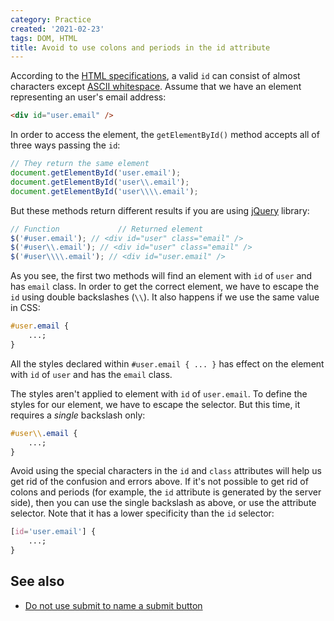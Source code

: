```yaml
---
category: Practice
created: '2021-02-23'
tags: DOM, HTML
title: Avoid to use colons and periods in the id attribute
---
```


According to the [HTML specifications](https://html.spec.whatwg.org/multipage/dom.html#the-id-attribute), a valid `id` can consist of almost characters except [ASCII whitespace](https://infra.spec.whatwg.org/#ascii-whitespace).
Assume that we have an element representing an user's email address:

```html
<div id="user.email" />
```

In order to access the element, the `getElementById()` method accepts all of three ways passing the `id`:

```js
// They return the same element
document.getElementById('user.email');
document.getElementById('user\\.email');
document.getElementById('user\\\\.email');
```

But these methods return different results if you are using [jQuery](https://jquery.com) library:

```js
// Function				// Returned element
$('#user.email'); // <div id="user" class="email" />
$('#user\\.email'); // <div id="user" class="email" />
$('#user\\\\.email'); // <div id="user.email" />
```

As you see, the first two methods will find an element with `id` of `user` and has `email` class.
In order to get the correct element, we have to escape the `id` using double backslashes (`\\`). It also happens if we use the same value in CSS:

```css
#user.email {
    ...;
}
```

All the styles declared within `#user.email { ... }` has effect on the element with `id` of `user` and has the `email` class.

The styles aren't applied to element with `id` of `user.email`. To define the styles for our element, we have to escape the selector.
But this time, it requires a _single_ backslash only:

```css
#user\\.email {
    ...;
}
```

Avoid using the special characters in the `id` and `class` attributes will help us get rid of the confusion and errors above.
If it's not possible to get rid of colons and periods (for example, the `id` attribute is generated by the server side), then you can use the single backslash as above, or use the attribute selector.
Note that it has a lower specificity than the `id` selector:

```css
[id='user.email'] {
    ...;
}
```

## See also

-   [Do not use submit to name a submit button](https://phuoc.ng/collection/tips/do-not-use-submit-to-name-a-submit-button)
